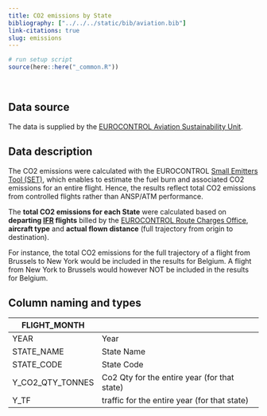 ```yaml
---
title: CO2 emissions by State
bibliography: ["../../../static/bib/aviation.bib"]
link-citations: true
slug: emissions
---
```

```r
# run setup script
source(here::here("_common.R"))
```
<br>

## Data source
The data is supplied by the [EUROCONTROL Aviation Sustainability Unit][env].


## Data description
The CO2 emissions were calculated with the EUROCONTROL [Small Emitters Tool (SET)][set], which enables to estimate the fuel burn and associated CO2 emissions for an entire flight.  Hence, the results reflect total CO2 emissions from controlled flights rather than ANSP/ATM performance. 

The **total CO2 emissions for each State** were calculated based on **departing [IFR](/acronym/ifr/) flights** billed by the [EUROCONTROL Route Charges Office][crco], **aircraft type** and **actual flown distance** (full trajectory from origin to destination). 

For instance, the total CO2 emissions for the full trajectory of a flight from Brussels to New York would be included in the results for Belgium. 
A flight from New York to Brussels would however NOT be included in the results for Belgium.  


## Column naming and types

| FLIGHT_MONTH          |                                                                        |
|-----------------------|---------------------------------------------------------------------------------------------------------|
| YEAR                  | Year                                                                                                    |
| STATE_NAME            | State Name                                                                                              |
| STATE_CODE            | State Code                                                                                              |
| Y_CO2_QTY_TONNES      | Co2 Qty for the entire year (for that state)                                                            |
| Y_TF                  | traffic for the entire year (for that state)                                                                 |


[env]: https://www.eurocontrol.int/environment "EUROCONTROL Aviation Sustainability Unit"
[set]: https://www.eurocontrol.int/tool/small-emitters-tool "small emitters tool"
[crco]: https://www.eurocontrol.int/crco "EUROCONTROL Route Charges Office"